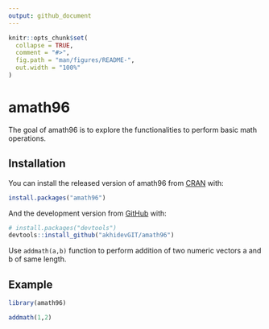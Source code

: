 ```yaml
---
output: github_document
---
```


<!-- README.md is generated from README.Rmd. Please edit that file -->

```r
knitr::opts_chunk$set(
  collapse = TRUE,
  comment = "#>",
  fig.path = "man/figures/README-",
  out.width = "100%"
)
```

# amath96

<!-- badges: start -->
<!-- badges: end -->

The goal of amath96 is to explore the functionalities to perform basic math operations.

## Installation

You can install the released version of amath96 from [CRAN](https://CRAN.R-project.org) with:

``` r
install.packages("amath96")
```

And the development version from [GitHub](https://github.com/) with:

``` r
# install.packages("devtools")
devtools::install_github("akhidevGIT/amath96")
```
Use `addmath(a,b)` function to perform addition of two numeric vectors a and b
of same length.

## Example

```r
library(amath96)

addmath(1,2)
```

